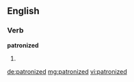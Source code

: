 ==English==

===Verb===
'''patronized'''

# {{past of|patronize}}

[[de:patronized]]
[[mg:patronized]]
[[vi:patronized]]